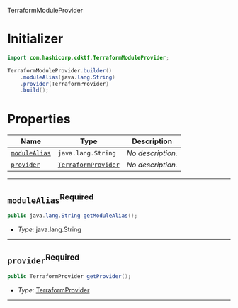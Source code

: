 TerraformModuleProvider <a name="TerraformModuleProvider" id="cdktf.TerraformModuleProvider"></a>

# Initializer <a name="Initializer" id="cdktf.TerraformModuleProvider.Initializer"></a>

```java
import com.hashicorp.cdktf.TerraformModuleProvider;

TerraformModuleProvider.builder()
    .moduleAlias(java.lang.String)
    .provider(TerraformProvider)
    .build();
```

# Properties <a name="Properties" id="Properties"></a>

| **Name** | **Type** | **Description** |
| --- | --- | --- |
| <code><a href="#cdktf.TerraformModuleProvider.property.moduleAlias">moduleAlias</a></code> | <code>java.lang.String</code> | *No description.* |
| <code><a href="#cdktf.TerraformModuleProvider.property.provider">provider</a></code> | <code><a href="#cdktf.TerraformProvider">TerraformProvider</a></code> | *No description.* |

---

## `moduleAlias`<sup>Required</sup> <a name="moduleAlias" id="cdktf.TerraformModuleProvider.property.moduleAlias"></a>

```java
public java.lang.String getModuleAlias();
```

- *Type:* java.lang.String

---

## `provider`<sup>Required</sup> <a name="provider" id="cdktf.TerraformModuleProvider.property.provider"></a>

```java
public TerraformProvider getProvider();
```

- *Type:* <a href="#cdktf.TerraformProvider">TerraformProvider</a>

---
